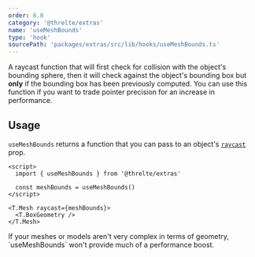 ```yaml
---
order: 6.8
category: '@threlte/extras'
name: 'useMeshBounds'
type: 'hook'
sourcePath: 'packages/extras/src/lib/hooks/useMeshBounds.ts'
---
```


A raycast function that will first check for collision with the object's bounding sphere, then it will check against the object's bounding box but **only** if the bounding box has been previously computed. You can use this function if you want to trade pointer precision for an increase in performance.

## Usage

`useMeshBounds` returns a function that you can pass to an object's [`raycast`](https://threejs.org/docs/index.html?q=mesh#api/en/objects/Mesh.raycast) prop.

```svelte
<script>
  import { useMeshBounds } from '@threlte/extras'

  const meshBounds = useMeshBounds()
</script>

<T.Mesh raycast={meshBounds}>
  <T.BoxGeometry />
</T.Mesh>
```

<Tip type="tip">
  If your meshes or models aren't very complex in terms of geometry, `useMeshBounds` won't provide
  much of a performance boost.
</Tip>

<Example path="extras/use-mesh-bounds" />
